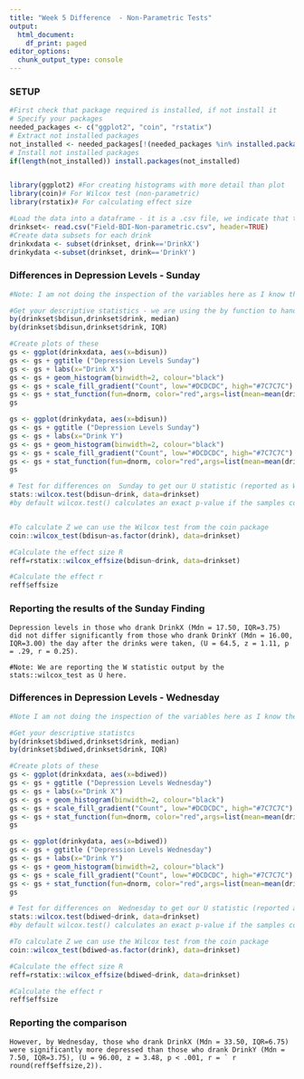---
title: "Week 5 Difference  - Non-Parametric Tests"
output:
  html_document:
    df_print: paged
editor_options:
  chunk_output_type: console
---


 
### SETUP
```{r}

#First check that package required is installed, if not install it
# Specify your packages
needed_packages <- c("ggplot2", "coin", "rstatix") 
# Extract not installed packages
not_installed <- needed_packages[!(needed_packages %in% installed.packages()[ , "Package"])]    
# Install not installed packages
if(length(not_installed)) install.packages(not_installed) 


library(ggplot2) #For creating histograms with more detail than plot
library(coin)# For Wilcox test (non-parametric)
library(rstatix)# For calculating effect size

#Load the data into a dataframe - it is a .csv file, we indicate that the first row is a header with colnames
drinkset<- read.csv("Field-BDI-Non-parametric.csv", header=TRUE)
#Create data subsets for each drink
drinkxdata <- subset(drinkset, drink=='DrinkX')
drinkydata <-subset(drinkset, drink=='DrinkY')
```


### Differences in Depression Levels - Sunday
```{r}
#Note: I am not doing the inspection of the variables here as I know they are not normal since this data has been designed to illustrate non-parametric difference

#Get your descriptive statistics - we are using the by function to handle the need to group
by(drinkset$bdisun,drinkset$drink, median)
by(drinkset$bdisun,drinkset$drink, IQR)

#Create plots of these
gs <- ggplot(drinkxdata, aes(x=bdisun))
gs <- gs + ggtitle ("Depression Levels Sunday")
gs <- gs + labs(x="Drink X")
gs <- gs + geom_histogram(binwidth=2, colour="black")
gs <- gs + scale_fill_gradient("Count", low="#DCDCDC", high="#7C7C7C")
gs <- gs + stat_function(fun=dnorm, color="red",args=list(mean=mean(drinkxdata$bdisun, na.rm=TRUE), sd=sd(drinkxdata$bdisun, na.rm=TRUE)))
gs

gs <- ggplot(drinkydata, aes(x=bdisun))
gs <- gs + ggtitle ("Depression Levels Sunday")
gs <- gs + labs(x="Drink Y")
gs <- gs + geom_histogram(binwidth=2, colour="black")
gs <- gs + scale_fill_gradient("Count", low="#DCDCDC", high="#7C7C7C")
gs <- gs + stat_function(fun=dnorm, color="red",args=list(mean=mean(drinkydata$bdisun, na.rm=TRUE), sd=sd(drinkydata$bdisun, na.rm=TRUE)))
gs

# Test for differences on  Sunday to get our U statistic (reported as W)
stats::wilcox.test(bdisun~drink, data=drinkset) 
#by default wilcox.test() calculates an exact p-value if the samples contain less than 50 finite values and there are no ties. Otherwise, a normal approximation is used. In our example, the sample contains less than 50 finite values but there are ties. That’s why the warning message “cannot compute exact p-value with ties” is appearing.


#To calculate Z we can use the Wilcox test from the coin package 
coin::wilcox_test(bdisun~as.factor(drink), data=drinkset)

#Calculate the effect size R
reff=rstatix::wilcox_effsize(bdisun~drink, data=drinkset)

#Calculate the effect r
reff$effsize

```
### Reporting the results of the Sunday Finding
```
Depression levels in those who drank DrinkX (Mdn = 17.50, IQR=3.75) did not differ significantly from those who drank DrinkY (Mdn = 16.00, IQR=3.00) the day after the drinks were taken, (U = 64.5, z = 1.11, p = .29, r = 0.25).

#Note: We are reporting the W statistic output by the stats::wilcox_test as U here.

```

### Differences in Depression Levels - Wednesday
```{r}
#Note I am not doing the inspection of the variables here as I know they are not normal since this data has been designed to illustrate non-parametric difference

#Get your descriptive statistcs
by(drinkset$bdiwed,drinkset$drink, median)
by(drinkset$bdiwed,drinkset$drink, IQR)

#Create plots of these
gs <- ggplot(drinkxdata, aes(x=bdiwed))
gs <- gs + ggtitle ("Depression Levels Wednesday")
gs <- gs + labs(x="Drink X")
gs <- gs + geom_histogram(binwidth=2, colour="black")
gs <- gs + scale_fill_gradient("Count", low="#DCDCDC", high="#7C7C7C")
gs <- gs + stat_function(fun=dnorm, color="red",args=list(mean=mean(drinkxdata$bdiwed, na.rm=TRUE), sd=sd(drinkxdata$bdiwed, na.rm=TRUE)))
gs

gs <- ggplot(drinkydata, aes(x=bdiwed))
gs <- gs + ggtitle ("Depression Levels Wednesday")
gs <- gs + labs(x="Drink Y")
gs <- gs + geom_histogram(binwidth=2, colour="black")
gs <- gs + scale_fill_gradient("Count", low="#DCDCDC", high="#7C7C7C")
gs <- gs + stat_function(fun=dnorm, color="red",args=list(mean=mean(drinkydata$bdiwed, na.rm=TRUE), sd=sd(drinkydata$bdiwed, na.rm=TRUE)))
gs

# Test for differences on  Wednesday to get our U statistic (reported as W)
stats::wilcox.test(bdiwed~drink, data=drinkset) 
#by default wilcox.test() calculates an exact p-value if the samples contain less than 50 finite values and there are no ties. Otherwise, a normal approximation is used. In our example, the sample contains less than 50 finite values but there are ties. That’s why the warning message “cannot compute exact p-value with ties” is appearing.

#To calculate Z we can use the Wilcox test from the coin package 
coin::wilcox_test(bdiwed~as.factor(drink), data=drinkset)

#Calculate the effect size R
reff=rstatix::wilcox_effsize(bdiwed~drink, data=drinkset)

#Calculate the effect r
reff$effsize

```
### Reporting the comparison
```
However, by Wednesday, those who drank DrinkX (Mdn = 33.50, IQR=6.75) were significantly more depressed than those who drank DrinkY (Mdn = 7.50, IQR=3.75), (U = 96.00, z = 3.48, p < .001, r = ` r round(reff$effsize,2)).
```